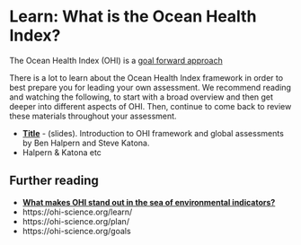 # Learn: What is the Ocean Health Index? {#learn}

The Ocean Health Index (OHI) is a [goal forward approach](https://ohi-science.org/news/goal-forward-approach)

There is a lot to learn about the Ocean Health Index framework in order to best prepare you for leading your own assessment. We recommend reading and watching the following, to start with a broad overview and then get deeper into different aspects of OHI. Then, continue to come back to review these materials throughout your assessment. 

- [**Title**](link) - (slides). Introduction to OHI framework and global assessments by Ben Halpern and Steve Katona.
- Halpern & Katona etc


## Further reading {#ohi-further-reading}

- [**What makes OHI stand out in the sea of environmental indicators?**](https://ohi-science.org/news/goal-forward-approach)
- https://ohi-science.org/learn/
- https://ohi-science.org/plan/
- https://ohi-science.org/goals

